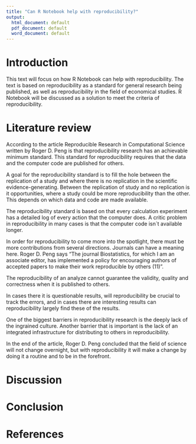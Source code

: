 ```yaml
---
title: "Can R Notebook help with reproducibility?"
output:
  html_document: default
  pdf_document: default
  word_document: default
---
```


# Introduction


This text will focus on how R Notebook can help with reproducibility. The text is based on reproducibility as a standard for general research being published, as well as reproducibility in the field of economical studies. R Notebook will be discussed as a solution to meet the criteria of reproducibility. 

# Literature review
According to the article Reproducible Research in Computational Science written by Roger D. Peng is that reproducibility research has an achievable minimum standard. This standard for reproducibility requires that the data and the computer code are published for others.

A goal for the reproducibility standard is to fill the hole between the replication of a study and where there is no replication in the scientific evidence-generating. Between the replication of study and no replication is it opportunities, where a study could be more reproducibility than the other. This depends on which data and code are made available.  

The reproducibility standard is based on that every calculation experiment has a detailed log of every action that the computer does.
A critic problem in reproducibility in many cases is that the computer code isn´t available longer.

In order for reproducibility to come more into the spotlight, there must be more contributions from several directions. Journals can have a meaning here. Roger D. Peng says “The journal Biostatistics, for which I am an associate editor, has implemented a policy for encouraging authors of accepted papers to make their work reproducible by others (11)”.

The reproducibility of an analyze cannot guarantee the validity, quality and correctness when it is published to others. 

In cases there it is questionable results, will reproducibility be crucial to track the errors, and in cases there are interesting results can reproducibility largely find these of the results. 

One of the biggest barriers in reproducibility research is the deeply lack of the ingrained culture. Another barrier that is important is the lack of an integrated infrastructure for distributing to others in reproducibility. 

In the end of the article, Roger D. Peng concluded that the field of science will not change overnight, but with reproducibility it will make a change by doing it a routine and to be in the forefront. 


# Discussion

# Conclusion

# References
